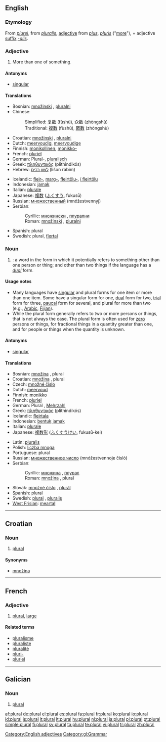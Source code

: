 {{see|Plural|plurál}}
{{wikipedia|Plural}}
==English==

===Etymology===
From {{OF.}} ''[[plurel]]'', from {{L.}} ''[[pluralis]]'', [[adjective]] from ''[[plus]]'', ''[[pluris]]'' ("[[more]]"), + adjective [[suffix]] ''[[-alis]]''.

===Adjective===
{{en-adj|-}}

# More than one of something.

====Antonyms====
* [[singular]]

====Translations====
{{trans-top|more than one}}
* Bosnian: [[množinski]] {{m}}, [[pluralni]] {{m}}
* Chinese:
*: Simplified: [[复数]] (fùshù), 众数 (zhòngshù)
*: Traditional: [[複數]] (fùshù), [[眾數]] (zhòngshù)
* Croatian: [[množinski]] {{m}}, [[pluralni]] {{m}}
* Dutch: [[meervoudig]], [[meervoudige]]
* Finnish: [[monikollinen]], [[monikko-]]
* French: [[pluriel]]
* German: Plural-, [[pluralisch]]
* Greek: [[πληθυντικός]] (plithindikós)
* Hebrew: [[לשון רבים]] (lišon rabim)
{{trans-mid}}
* Icelandic: [[fleir-]], [[marg-]], [[fleirtölu-]], [[í fleirtölu]]
* Indonesian: [[jamak]]
* Italian: [[plurale]]
* Japanese: [[複数]] ([[ふくすう]], fukusū)
* Russian: [[множественный]] (mnóžestvennyj)
* Serbian:
*: Cyrillic: [[множински]] {{m}}, [[плурални]] {{m}}
*: Roman: [[množinski]] {{m}}, [[pluralni]] {{m}}
* Spanish: plural
* Swedish: plural, [[flertal]]
{{trans-bottom}}

===Noun===
{{en-noun}}

# {{grammar}}: a word in the form in which it potentially refers to something other than one person or thing; and other than two things if the language has a ''[[dual]]'' form.

====Usage notes====
* Many languages have [[singular]] and plural forms for one item or more than one item. Some have a singular form for one, [[dual]] form for two, [[trial]] form for three, [[paucal]] form for several, and plural for more than two (e.g., [[Arabic]], [[Fijian]]).
* While the plural form generally refers to two or more persons or things, that is not always the case. The plural form is often used for [[zero]] persons or things, for fractional things in a quantity greater than one, and for people or things when the quantity is unknown.

====Antonyms====
* [[singular]]

====Translations====
{{trans-top|word in plural form}}
* Bosnian: [[množina]] {{f}}, plural {{m}}
* Croatian: [[množina]] {{f}}, plural {{m}}
* Czech: [[množné číslo]] {{n}}
* Dutch: [[meervoud]] {{n}}
* Finnish: [[monikko]]
* French: [[pluriel]] {{m}}
* German: Plural {{m}}, [[Mehrzahl]] {{f}}
* Greek: [[πληθυντικός]] (plithindikós) {{m}}
* Icelandic: [[fleirtala]] {{f}}
* Indonesian: [[bentuk]] [[jamak]]
* Italian: [[plurale]] {{m}}
* Japanese: [[複数形]] ([[ふくすうけい]], fukusū-kei)
{{trans-mid}}
* Latin: [[pluralis]]
* Polish: [[liczba mnoga]] {{f}}
* Portuguese: plural {{m}}
* Russian: [[множественное число]] (mnóžestvennoje čisló) {{n}}
* Serbian:
*: Cyrillic: [[множина]] {{f}}, [[плурал]] {{m}}
*: Roman: [[množina]] {{f}}, plural {{m}}
* Slovak: [[množné číslo]] {{n}}, [[plurál]] {{m}}
* Spanish: plural {{m}}
* Swedish: [[plural#Swedish|plural]] {{n}}, [[pluralis]] {{n}}
* [[West Frisian]]: [[meartal]] {{n}}
{{trans-bottom}}

[[Category:English adjectives]]

----

==Croatian==

===Noun===
{{hr-noun|m}}

# [[#English|plural]]

====Synonyms====
* [[množina#Croatian|množina]]

----

==French==

===Adjective===
{{fr-adj|sf=plurale|mp=pluraux|pf=plurales}}

# [[#Adjective|plural]], [[large]]

====Related terms====
* [[pluralisme]]
* [[pluraliste]]
* [[pluralité]]
* [[pluri-]]
* [[pluriel]]

----

==Galician==

===Noun===
{{infl|gl|adjective|g=mf}}

# [[#English|plural]]

[[Category:gl:Grammar]]

[[af:plural]]
[[de:plural]]
[[el:plural]]
[[es:plural]]
[[fa:plural]]
[[fr:plural]]
[[ko:plural]]
[[io:plural]]
[[id:plural]]
[[is:plural]]
[[it:plural]]
[[lt:plural]]
[[hu:plural]]
[[nl:plural]]
[[ja:plural]]
[[pl:plural]]
[[pt:plural]]
[[simple:plural]]
[[fi:plural]]
[[sv:plural]]
[[ta:plural]]
[[te:plural]]
[[vi:plural]]
[[tr:plural]]
[[zh:plural]]